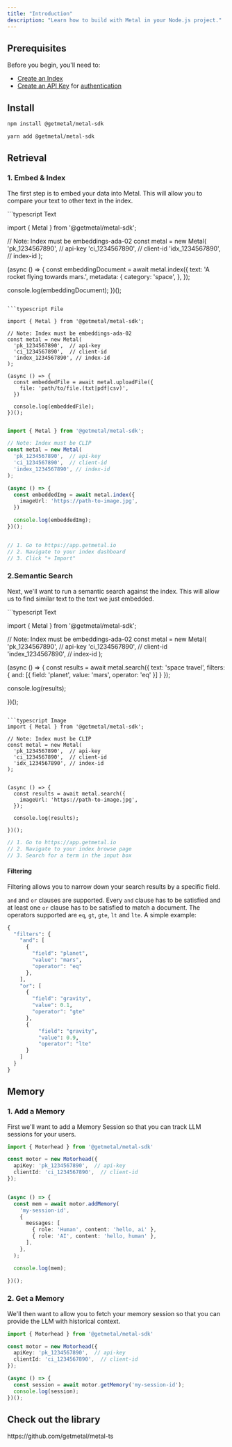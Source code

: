 ```yaml
---
title: "Introduction"
description: "Learn how to build with Metal in your Node.js project."
---
```


## Prerequisites
Before you begin, you'll need to:
- [Create an Index](/misc-create-index)
- [Create an API Key](/misc-get-keys) for [authentication](/api-reference/introduction#authentication)

## Install

<CodeGroup>

```bash npm
npm install @getmetal/metal-sdk
```

```bash yarn
yarn add @getmetal/metal-sdk
```

</CodeGroup>

## Retrieval

### 1. Embed & Index

The first step is to embed your data into Metal. This will allow you to compare your text to other text in the index.

<CodeGroup>
```typescript Text

import { Metal } from '@getmetal/metal-sdk';

// Note: Index must be embeddings-ada-02
const metal = new Metal(
  'pk_1234567890',  // api-key
  'ci_1234567890',  // client-id
  'idx_1234567890', // index-id
);

(async () => {
  const embeddingDocument = await metal.index({
    text: 'A rocket flying towards mars.',
    metadata: {
      category: 'space',
    },
  });

  console.log(embeddingDocument);
})();

```

```typescript File

import { Metal } from '@getmetal/metal-sdk';

// Note: Index must be embeddings-ada-02
const metal = new Metal(
  'pk_1234567890',  // api-key
  'ci_1234567890',  // client-id
  'index_1234567890', // index-id
);

(async () => {
  const embeddedFile = await metal.uploadFile({
    file: 'path/to/file.(txt|pdf|csv)',
  })

  console.log(embeddedFile);
})();
```

```typescript Image

import { Metal } from '@getmetal/metal-sdk';

// Note: Index must be CLIP
const metal = new Metal(
  'pk_1234567890',  // api-key
  'ci_1234567890',  // client-id
  'index_1234567890', // index-id
);

(async () => {
  const embeddedImg = await metal.index({
    imageUrl: 'https://path-to-image.jpg',
  })

  console.log(embeddedImg);
})();
```

```typescript Web UI

// 1. Go to https://app.getmetal.io
// 2. Navigate to your index dashboard
// 3. Click "+ Import"
```

</CodeGroup>

### 2.Semantic Search
Next, we'll want to run a semantic search against the index. This will allow us to find similar text to the text we just embedded.

<CodeGroup>
```typescript Text

import { Metal } from '@getmetal/metal-sdk';

// Note: Index must be embeddings-ada-02
const metal = new Metal(
  'pk_1234567890',  // api-key
  'ci_1234567890',  // client-id
  'index_1234567890', // index-id
);


(async () => {
  const results = await metal.search({
    text: 'space travel',
    filters: { and: [{ field: 'planet', value: 'mars', operator: 'eq' }] }
  });

  console.log(results);

})();
```

```typescript Image
import { Metal } from '@getmetal/metal-sdk';

// Note: Index must be CLIP
const metal = new Metal(
  'pk_1234567890',  // api-key
  'ci_1234567890',  // client-id
  'idx_1234567890', // index-id
);


(async () => {
  const results = await metal.search({
    imageUrl: 'https://path-to-image.jpg',
  });

  console.log(results);

})();
```

```typescript Web UI
// 1. Go to https://app.getmetal.io
// 2. Navigate to your index browse page
// 3. Search for a term in the input box
```

</CodeGroup>

#### Filtering

Filtering allows you to narrow down your search results by a specific field.

`and` and `or` clauses are supported. Every `and` clause has to be satisfied and at least one `or` clause has to be satisfied to match a document. The operators supported are `eq`, `gt`, `gte`, `lt` and `lte`. A simple example:

```python
{
  "filters": {
    "and": [
      {
        "field": "planet",
        "value": "mars",
        "operator": "eq"
      },
    ],
    "or": [
      {
        "field": "gravity",
        "value": 0.1,
        "operator": "gte"
      },
      {
          "field": "gravity",
          "value": 0.9,
          "operator": "lte"
      }
    ]
  }
}
```

## Memory

### 1. Add a Memory
First we'll want to add a Memory Session so that you can track LLM sessions for your users.

```typescript
import { Motorhead } from '@getmetal/metal-sdk'

const motor = new Motorhead({
  apiKey: 'pk_1234567890',  // api-key
  clientId: 'ci_1234567890',  // client-id
});


(async () => {
  const mem = await motor.addMemory(
    'my-session-id',
    {
      messages: [
        { role: 'Human', content: 'hello, ai' },
        { role: 'AI', content: 'hello, human' },
      ],
    },
  );

  console.log(mem);

})();

````


### 2. Get a Memory
We'll then want to allow you to fetch your memory session so that you can provide the LLM with historical context.


```typescript
import { Motorhead } from '@getmetal/metal-sdk'

const motor = new Motorhead({
  apiKey: 'pk_1234567890',  // api-key
  clientId: 'ci_1234567890',  // client-id
});

(async () => {
  const session = await motor.getMemory('my-session-id');
  console.log(session);
})();

````


## Check out the library

<Card title="Metal Node.js SDK" icon="github" href="https://github.com/getmetal/metal-ts">
  https://github.com/getmetal/metal-ts
</Card>
